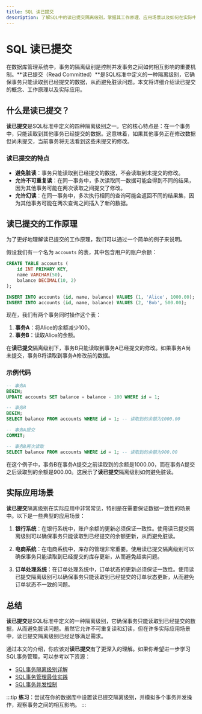 ```yaml
---
title: SQL 读已提交
description: 了解SQL中的读已提交隔离级别，掌握其工作原理、应用场景以及如何在实际中使用。
---
```


# SQL 读已提交

在数据库管理系统中，事务的隔离级别是控制并发事务之间如何相互影响的重要机制。**读已提交（Read Committed）**是SQL标准中定义的一种隔离级别，它确保事务只能读取到已经提交的数据，从而避免脏读问题。本文将详细介绍读已提交的概念、工作原理以及实际应用。

## 什么是读已提交？

**读已提交**是SQL标准中定义的四种隔离级别之一。它的核心特点是：在一个事务中，只能读取到其他事务已经提交的数据。这意味着，如果其他事务正在修改数据但尚未提交，当前事务将无法看到这些未提交的修改。

### 读已提交的特点

- **避免脏读**：事务只能读取到已经提交的数据，不会读取到未提交的修改。
- **允许不可重复读**：在同一事务中，多次读取同一数据可能会得到不同的结果，因为其他事务可能在两次读取之间提交了修改。
- **允许幻读**：在同一事务中，多次执行相同的查询可能会返回不同的结果集，因为其他事务可能在两次查询之间插入了新的数据。

## 读已提交的工作原理

为了更好地理解读已提交的工作原理，我们可以通过一个简单的例子来说明。

假设我们有一个名为 `accounts` 的表，其中包含用户的账户余额：

```sql
CREATE TABLE accounts (
    id INT PRIMARY KEY,
    name VARCHAR(50),
    balance DECIMAL(10, 2)
);

INSERT INTO accounts (id, name, balance) VALUES (1, 'Alice', 1000.00);
INSERT INTO accounts (id, name, balance) VALUES (2, 'Bob', 500.00);
```

现在，我们有两个事务同时操作这个表：

1. **事务A**：将Alice的余额减少100。
2. **事务B**：读取Alice的余额。

在**读已提交**隔离级别下，事务B只能读取到事务A已经提交的修改。如果事务A尚未提交，事务B将读取到事务A修改前的数据。

### 示例代码

```sql
-- 事务A
BEGIN;
UPDATE accounts SET balance = balance - 100 WHERE id = 1;

-- 事务B
BEGIN;
SELECT balance FROM accounts WHERE id = 1; -- 读取到的余额为1000.00

-- 事务A提交
COMMIT;

-- 事务B再次读取
SELECT balance FROM accounts WHERE id = 1; -- 读取到的余额为900.00
```

在这个例子中，事务B在事务A提交之前读取到的余额是1000.00，而在事务A提交之后读取到的余额是900.00。这展示了**读已提交**隔离级别如何避免脏读。

## 实际应用场景

**读已提交**隔离级别在实际应用中非常常见，特别是在需要保证数据一致性的场景中。以下是一些典型的应用场景：

1. **银行系统**：在银行系统中，账户余额的更新必须保证一致性。使用读已提交隔离级别可以确保事务只能读取到已经提交的余额更新，从而避免脏读。

2. **电商系统**：在电商系统中，库存的管理非常重要。使用读已提交隔离级别可以确保事务只能读取到已经提交的库存更新，从而避免超卖问题。

3. **订单处理系统**：在订单处理系统中，订单状态的更新必须保证一致性。使用读已提交隔离级别可以确保事务只能读取到已经提交的订单状态更新，从而避免订单状态不一致的问题。

## 总结

**读已提交**是SQL标准中定义的一种隔离级别，它确保事务只能读取到已经提交的数据，从而避免脏读问题。虽然它允许不可重复读和幻读，但在许多实际应用场景中，读已提交隔离级别已经足够满足需求。

通过本文的介绍，你应该对**读已提交**有了更深入的理解。如果你希望进一步学习SQL事务管理，可以参考以下资源：

- [SQL事务隔离级别详解](#)
- [SQL事务管理最佳实践](#)
- [SQL事务并发控制](#)

:::tip
**练习**：尝试在你的数据库中设置读已提交隔离级别，并模拟多个事务并发操作，观察事务之间的相互影响。
:::